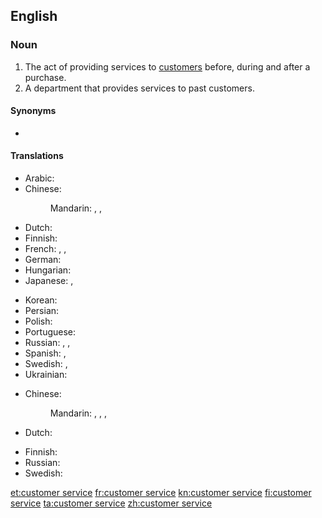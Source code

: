 ==English==
{{wikipedia}}

===Noun===
{{en-noun|head=[[customer]] [[service]]|-}}

# The act of providing services to [[customer]]s before, during and after a purchase.
# A department that provides services to past customers.

====Synonyms====
* {{l|en|client service}}

====Translations====
{{trans-top|act of providing services}}
* Arabic: {{t|ar|خِدْمَة اَلْعُمَلَاء|f|tr=ḵidmat al-ʿumalāʾ}}
* Chinese:
*: Mandarin: {{t|cmn|顧客服務|sc=Hani}}, {{t|cmn|顾客服务|tr=gùkè fúwù|sc=Hani}}, {{t+|cmn|客服|tr=kèfú}}
* Dutch: {{t+|nl|klantenservice|m|f}}
* Finnish: {{t+|fi|asiakaspalvelu}}
* French: {{t|fr|service client|m}}, {{t+|fr|service clientèle|m}}, {{t|fr|service à la clientèle|m}}
* German: {{t|de|Kundendienst|m}}
* Hungarian: {{t|hu|ügyfélszolgálat}}
* Japanese: {{t|ja|顧客サービス|tr=kokyaku sābisu|sc=Jpan}}, {{qualifier|after service}} {{t|ja|アフターサービス|tr=afutāsābisu|sc=Jpan}}
{{trans-mid}}
* Korean: {{t|ko|고객 서비스|sc=Kore}}
* Persian: {{t-needed|fa}}
* Polish: {{t|pl|obsługa klientów|f}}
* Portuguese: {{t|pt|[[serviço]] [[de]] [[atendimento]] [[ao]] [[cliente]]|m}}
* Russian: {{t|ru|обслу́живание клие́нтов|n}}, {{t|ru|слу́жба рабо́ты с покупа́телями|f}}, {{t+|ru|се́рвис|m|tr=sɛ́rvis}}
* Spanish: {{t|es|servicio de atención al cliente|m}}, {{t|es|servicio al cliente|m}}
* Swedish: {{t+|sv|kundtjänst|c}}, {{t|sv|kundservice|c}}
* Ukrainian: {{t-needed|uk}}
{{trans-bottom}}

{{trans-top|department}}
* Chinese:
*: Mandarin: {{t|cmn|[[顧客服務]][[部]]|sc=Hani}}, {{t|cmn|[[顾客服务]][[部]]|tr=gùkè fúwùbù|sc=Hani}}, {{t|cmn|[[客服]][[部]]|sc=Hani}}, {{t|cmn|[[客服]][[部]]|tr=kèfúbù|sc=Hani}}
* Dutch: {{t+|nl|klantenservice|m|f}}
{{trans-mid}}
* Finnish: {{t+|fi|asiakaspalvelu}}
* Russian: {{t-needed|ru}}
* Swedish: {{t+|sv|kundtjänst|c}}
{{trans-bottom}}

[[et:customer service]]
[[fr:customer service]]
[[kn:customer service]]
[[fi:customer service]]
[[ta:customer service]]
[[zh:customer service]]